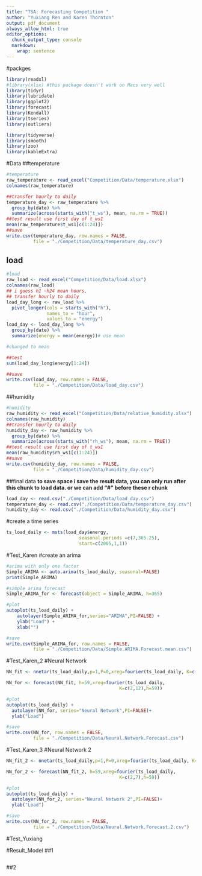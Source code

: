```yaml
---
title: "TSA: Forecasting Competition "
author: "Yuxiang Ren and Karen Thornton"
output: pdf_document
always_allow_html: true
editor_options: 
  chunk_output_type: console
  markdown: 
    wrap: sentence
---
```

#packges    
```r
library(readxl)
#library(xlsx) #this package doesn't work on Macs very well
library(tidyr)
library(lubridate)
library(ggplot2)
library(forecast)  
library(Kendall)
library(tseries)
library(outliers)

library(tidyverse)
library(smooth)
library(zoo)
library(kableExtra)

```

#Data
##temperature
```r
#temperature
raw_temperature <- read_excel("Competition/Data/temperature.xlsx")
colnames(raw_temperature) 

##transfer hourly to daily
temperature_day <- raw_temperature %>% 
  group_by(date) %>% 
  summarize(across(starts_with("t_ws"), mean, na.rm = TRUE))
##test result use first day of t_ws1
mean(raw_temperature$t_ws1[c(1:24)])
##save
write.csv(temperature_day, row.names = FALSE, 
          file = "./Competition/Data/temperature_day.csv")
```
## load
```r
#load
raw_load <- read_excel("Competition/Data/load.xlsx")
colnames(raw_load) 
## i guess h1 ~h24 mean hours,
## transfer hourly to daily
load_day_long <- raw_load %>%
  pivot_longer(cols = starts_with("h"),
               names_to = "hour",
               values_to = "energy")
load_day <- load_day_long %>% 
  group_by(date) %>% 
  summarize(energy = mean(energy))# use mean

#changed to mean 

##test
sum(load_day_long$energy[1:24])

##save
write.csv(load_day, row.names = FALSE, 
          file = "./Competition/Data/load_day.csv")
```

##humidity
```r
#humidity
raw_humidity <- read_excel("Competition/Data/relative_humidity.xlsx")
colnames(raw_humidity) 
##transfer hourly to daily
humidity_day <- raw_humidity %>% 
  group_by(date) %>% 
  summarize(across(starts_with("rh_ws"), mean, na.rm = TRUE))
##test result use first day of t_ws1
mean(raw_humidity$rh_ws1[c(1:24)])
##save
write.csv(humidity_day, row.names = FALSE, 
          file = "./Competition/Data/humidity_day.csv")
```

##final data
**to save space i save the result data, you can only run after this chunk to load data. or we can add "#" before these r chunk**
```r
load_day <- read.csv("./Competition/Data/load_day.csv")
temperature_day <- read.csv("./Competition/Data/temperature_day.csv")
humidity_day <- read.csv("./Competition/Data/humidity_day.csv")

```

#create a time series
```r
ts_load_daily <- msts(load_day$energy, 
                           seasonal.periods =c(7,365.25),
                           start=c(2005,1,1))
```

#Test_Karen
#create an arima
```r
#arima with only one factor
Simple_ARIMA <- auto.arima(ts_load_daily, seasonal=FALSE)
print(Simple_ARIMA)

#simple arima forecast
Simple_ARIMA_for <- forecast(object = Simple_ARIMA, h=365)

#plot
autoplot(ts_load_daily) +
    autolayer(Simple_ARIMA_for,series="ARIMA",PI=FALSE) +
    ylab("Load") +
    xlab("")

#save
write.csv(Simple_ARIMA_for, row.names = FALSE, 
          file = "./Competition/Data/Simple.ARIMA.Forecast.mean.csv")
```

#Test_Karen_2
#Neural Network
```r
NN_fit <- nnetar(ts_load_daily,p=1,P=0,xreg=fourier(ts_load_daily, K=c(2,12)))

NN_for <- forecast(NN_fit, h=59,xreg=fourier(ts_load_daily, 
                                          K=c(2,12),h=59))

#plot
autoplot(ts_load_daily) +
  autolayer(NN_for, series="Neural Network",PI=FALSE)+
  ylab("Load") 

#save
write.csv(NN_for, row.names = FALSE, 
          file = "./Competition/Data/Neural.Network.Forecast.csv")
```

#Test_Karen_3
#Neural Network 2
```r
NN_fit_2 <- nnetar(ts_load_daily,p=1,P=0,xreg=fourier(ts_load_daily, K=c(2,7)))

NN_for_2 <- forecast(NN_fit_2, h=59,xreg=fourier(ts_load_daily, 
                                          K=c(2,7),h=59))

#plot
autoplot(ts_load_daily) +
  autolayer(NN_for_2, series="Neural Network 2",PI=FALSE)+
  ylab("Load") 

#save
write.csv(NN_for_2, row.names = FALSE, 
          file = "./Competition/Data/Neural.Network.Forecast.2.csv")
```

#Test_Yuxiang


#Result_Model
##1
```r

```

##2
